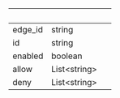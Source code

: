 
| &nbsp;  | &nbsp;             | &nbsp; |
| ------- | ------------------ | ------ |
| edge_id | string             |        |
| id      | string             |        |
| enabled | boolean            |        |
| allow   | List&lt;string&gt; |        |
| deny    | List&lt;string&gt; |        |

